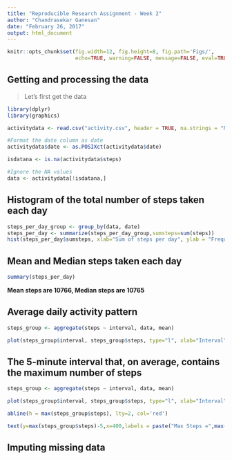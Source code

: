 ```yaml
---
title: "Reproducible Research Assignment - Week 2"
author: "Chandrasekar Ganesan"
date: "February 26, 2017"
output: html_document
---
```


```r
knitr::opts_chunk$set(fig.width=12, fig.height=8, fig.path='Figs/',
                      echo=TRUE, warning=FALSE, message=FALSE, eval=TRUE)
```

## Getting and processing the data

>Let's first get the data

```r
library(dplyr)
library(graphics)

activitydata <- read.csv("activity.csv", header = TRUE, na.strings = "NA")

#Format the date column as date
activitydata$date <- as.POSIXct(activitydata$date)

isdatana <- is.na(activitydata$steps)

#Ignore the NA values
data <- activitydata[!isdatana,]
```

## Histogram of the total number of steps taken each day

```r
steps_per_day_group <- group_by(data, date)
steps_per_day <- summarize(steps_per_day_group,sumsteps=sum(steps))
hist(steps_per_day$sumsteps, xlab="Sum of steps per day", ylab = "Frequency", main="Histogram of number of steps per day")

```

## Mean and Median steps taken each day
```r
summary(steps_per_day)

```

**Mean steps are 10766, Median steps are 10765**

## Average daily activity pattern

```r
steps_group <- aggregate(steps ~ interval, data, mean)

plot(steps_group$interval, steps_group$steps, type="l", xlab="Interval", ylab="Average steps", main="Average daily activity pattern")

```


## The 5-minute interval that, on average, contains the maximum number of steps

```r
steps_group <- aggregate(steps ~ interval, data, mean)

plot(steps_group$interval, steps_group$steps, type="l", xlab="Interval", ylab="Average steps", main="Average daily activity pattern")

abline(h = max(steps_group$steps), lty=2, col='red')

text(y=max(steps_group$steps)-5,x=400,labels = paste("Max Steps =",max(steps_group$steps),sep=" "))
```

## Imputing missing data


